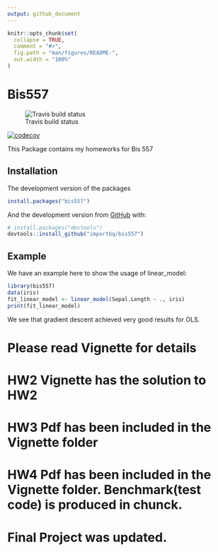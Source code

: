 ```yaml
---
output: github_document
---
```


<!-- README.md is generated from README.Rmd. Please edit that file -->

```r
knitr::opts_chunk$set(
  collapse = TRUE,
  comment = "#>",
  fig.path = "man/figures/README-",
  out.width = "100%"
)
```

# Bis557

<!-- badges: start -->
![Travis build status](https://travis-ci.com/importbq/bis557.svg?token=XyjFaGxnEDaFXgSHunRQ&branch=master)

[![codecov](https://codecov.io/gh/importbq/bis557/branch/master/graph/badge.svg)](https://codecov.io/gh/importbq/bis557)
<!-- badges: end -->


This Package contains my homeworks for Bis 557

## Installation

The development version of the packages

``` r
install.packages("bis557")
```

And the development version from [GitHub](https://github.com/) with:

``` r
# install.packages("devtools")
devtools::install_github("importbq/bis557")
```
## Example

We have an example here to show the usage of linear_model:

```r
library(bis557)
data(iris)
fit_linear_model <- linear_model(Sepal.Length ~ ., iris)
print(fit_linear_model)
```
We see that gradient descent achieved very good results for OLS.

# Please read Vignette for details

# HW2 Vignette has the solution to HW2

# HW3 Pdf has been included in the Vignette folder

# HW4 Pdf has been included in the Vignette folder. Benchmark(test code) is produced in chunck.

# Final Project was updated.
